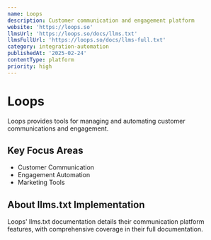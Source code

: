 ```yaml
---
name: Loops
description: Customer communication and engagement platform
website: 'https://loops.so'
llmsUrl: 'https://loops.so/docs/llms.txt'
llmsFullUrl: 'https://loops.so/docs/llms-full.txt'
category: integration-automation
publishedAt: '2025-02-24'
contentType: platform
priority: high
---
```


# Loops

Loops provides tools for managing and automating customer communications and engagement.

## Key Focus Areas

- Customer Communication
- Engagement Automation
- Marketing Tools

## About llms.txt Implementation

Loops' llms.txt documentation details their communication platform features, with comprehensive coverage in their full documentation.
